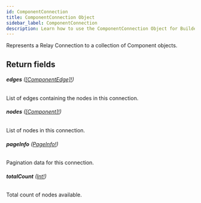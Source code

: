 ```yaml
---
id: ComponentConnection
title: ComponentConnection Object
sidebar_label: ComponentConnection
description: Learn how to use the ComponentConnection Object for Builder's API.
---
```


Represents a Relay Connection to a collection of Component objects.

## Return fields

###### <b>edges</b> ([[ComponentEdge]!](/composer/builder/api/schema/object/ComponentEdge.mdx))

List of edges containing the nodes in this connection.

###### <b>nodes</b> ([[Component]!](/composer/builder/api/schema/object/Component.mdx))

List of nodes in this connection.

###### <b>pageInfo</b> ([PageInfo!](/composer/builder/api/schema/object/PageInfo.mdx))

Pagination data for this connection.

###### <b>totalCount</b> ([Int!](/composer/builder/api/schema/scalar/Int.mdx))

Total count of nodes available.

